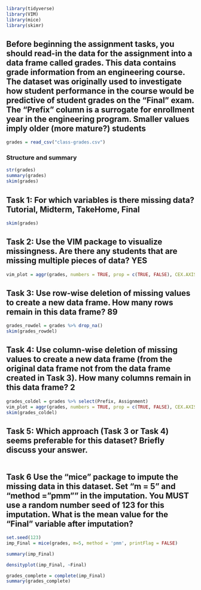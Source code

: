 
```{r}
library(tidyverse)
library(VIM)
library(mice)
library(skimr)

```

## Before beginning the assignment tasks, you should read-in the data for the assignment into a data frame called grades. This data contains grade information from an engineering course. The dataset was originally used to investigate how student performance in the course would be predictive of student grades on the “Final” exam. The “Prefix” column is a surrogate for enrollment year in the engineering program. Smaller values imply older (more mature?) students

```{r}
grades = read_csv("class-grades.csv")
```

### Structure and summary

```{r}
str(grades)
summary(grades)
skim(grades)
```






## Task 1: For which variables is there missing data? Tutorial, Midterm, TakeHome, Final

```{r}
skim(grades)

```


## Task 2: Use the VIM package to visualize missingness. Are there any students that are missing multiple pieces of data? YES

```{r}
vim_plot = aggr(grades, numbers = TRUE, prop = c(TRUE, FALSE), CEX.AXIS=.7)


```


## Task 3: Use row-wise deletion of missing values to create a new data frame. How many rows remain in this data frame? 89

```{r}
grades_rowdel = grades %>% drop_na()
skim(grades_rowdel)
```


## Task 4: Use column-wise deletion of missing values to create a new data frame (from the original data frame not from the data frame created in Task 3). How many columns remain in this data frame? 2

```{r}
grades_coldel = grades %>% select(Prefix, Assignment)
vim_plot = aggr(grades, numbers = TRUE, prop = c(TRUE, FALSE), CEX.AXIS=.7)
skim(grades_coldel)
```


## Task 5: Which approach (Task 3 or Task 4) seems preferable for this dataset? Briefly discuss your answer.

```{r}

```


## Task 6 Use the “mice” package to impute the missing data in this dataset. Set “m = 5” and “method =”pmm"" in the imputation. You MUST use a random number seed of 123 for this imputation. What is the mean value for the “Final” variable after imputation?

```{r}
set.seed(123)
imp_Final = mice(grades, m=5, method = 'pmm', printFlag = FALSE)

summary(imp_Final)

```

```{r}
densityplot(imp_Final, ~Final)

grades_complete = complete(imp_Final)
summary(grades_complete)
```

